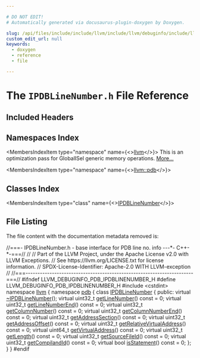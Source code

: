 ```yaml
---

# DO NOT EDIT!
# Automatically generated via docusaurus-plugin-doxygen by Doxygen.

slug: /api/files/include/include/llvm/include/llvm/debuginfo/include/llvm/debuginfo/pdb/ipdblinenumber-h
custom_edit_url: null
keywords:
  - doxygen
  - reference
  - file

---
```





# The `IPDBLineNumber.h` File Reference

<DoxygenPage pluginConfig={pluginConfig}>



## Included Headers

<IncludesList>
<IncludesListItem
  filePath="cstdint"
  permalink=""
  isLocal="false" />
</IncludesList>

## Namespaces Index

<MembersIndex>

<MembersIndexItem
  type="namespace"
  name={<><a href="/docs/api/namespaces/llvm">llvm</a></>}>
This is an optimization pass for GlobalISel generic memory operations. <a href="/docs/api/namespaces/llvm/#details">More...</a>
</MembersIndexItem>

<MembersIndexItem
  type="namespace"
  name={<><a href="/docs/api/namespaces/llvm/pdb">llvm::pdb</a></>}>
</MembersIndexItem>

</MembersIndex>

## Classes Index

<MembersIndex>

<MembersIndexItem
  type="class"
  name={<><a href="/docs/api/classes/llvm/pdb/ipdblinenumber">IPDBLineNumber</a></>}>
</MembersIndexItem>

</MembersIndex>


## File Listing

The file content with the documentation metadata removed is:

<ProgramListing>

<Link id="l00001" /><CodeLine lineNumber="1"><span class="doxyHighlightComment">//===- IPDBLineNumber.h - base interface for PDB line no. info ---&#42;- C++-&#42;-===//</span></CodeLine>
<Link id="l00002" /><CodeLine lineNumber="2"><span class="doxyHighlightComment">//</span></CodeLine>
<Link id="l00003" /><CodeLine lineNumber="3"><span class="doxyHighlightComment">// Part of the LLVM Project, under the Apache License v2.0 with LLVM Exceptions.</span></CodeLine>
<Link id="l00004" /><CodeLine lineNumber="4"><span class="doxyHighlightComment">// See https://llvm.org/LICENSE.txt for license information.</span></CodeLine>
<Link id="l00005" /><CodeLine lineNumber="5"><span class="doxyHighlightComment">// SPDX-License-Identifier: Apache-2.0 WITH LLVM-exception</span></CodeLine>
<Link id="l00006" /><CodeLine lineNumber="6"><span class="doxyHighlightComment">//</span></CodeLine>
<Link id="l00007" /><CodeLine lineNumber="7"><span class="doxyHighlightComment">//===----------------------------------------------------------------------===//</span></CodeLine>
<Link id="l00008" /><CodeLine lineNumber="8"></CodeLine>
<Link id="l00009" /><CodeLine lineNumber="9"><span class="doxyHighlightPreprocessor">#ifndef LLVM&#95;DEBUGINFO&#95;PDB&#95;IPDBLINENUMBER&#95;H</span></CodeLine>
<Link id="l00010" /><CodeLine lineNumber="10"><span class="doxyHighlightPreprocessor">#define LLVM&#95;DEBUGINFO&#95;PDB&#95;IPDBLINENUMBER&#95;H</span></CodeLine>
<Link id="l00011" /><CodeLine lineNumber="11"></CodeLine>
<Link id="l00012" /><CodeLine lineNumber="12"><span class="doxyHighlightPreprocessor">#include &lt;cstdint&gt;</span></CodeLine>
<Link id="l00013" /><CodeLine lineNumber="13"></CodeLine>
<Link id="l00014" /><CodeLine lineNumber="14"><span class="doxyHighlightKeyword">namespace </span><span class="doxyHighlight"><a href="/docs/api/namespaces/llvm">llvm</a> &#123;</span></CodeLine>
<Link id="l00015" /><CodeLine lineNumber="15"><span class="doxyHighlightKeyword">namespace </span><span class="doxyHighlight"><a href="/docs/api/namespaces/llvm/pdb">pdb</a> &#123;</span></CodeLine>
<Link id="l00016" /><CodeLine lineNumber="16" lineLink="/docs/api/classes/llvm/pdb/ipdblinenumber"><span class="doxyHighlightKeyword">class </span><span class="doxyHighlight"><a href="/docs/api/classes/llvm/pdb/ipdblinenumber">IPDBLineNumber</a> &#123;</span></CodeLine>
<Link id="l00017" /><CodeLine lineNumber="17"><span class="doxyHighlightKeyword">public</span><span class="doxyHighlight">:</span></CodeLine>
<Link id="l00018" /><CodeLine lineNumber="18" lineLink="/docs/api/classes/llvm/pdb/ipdblinenumber/#a486aca05b55a8b9a5880d850fdb8e943"><span class="doxyHighlight">  </span><span class="doxyHighlightKeyword">virtual</span><span class="doxyHighlight"> <a href="/docs/api/classes/llvm/pdb/ipdblinenumber/#a486aca05b55a8b9a5880d850fdb8e943">~IPDBLineNumber</a>();</span></CodeLine>
<Link id="l00019" /><CodeLine lineNumber="19"></CodeLine>
<Link id="l00020" /><CodeLine lineNumber="20" lineLink="/docs/api/classes/llvm/pdb/ipdblinenumber/#aa1610a2ad2b48fb01fd46123b5401eae"><span class="doxyHighlight">  </span><span class="doxyHighlightKeyword">virtual</span><span class="doxyHighlight"> uint32&#95;t <a href="/docs/api/classes/llvm/pdb/ipdblinenumber/#aa1610a2ad2b48fb01fd46123b5401eae">getLineNumber</a>() </span><span class="doxyHighlightKeyword">const</span><span class="doxyHighlight"> = 0;</span></CodeLine>
<Link id="l00021" /><CodeLine lineNumber="21" lineLink="/docs/api/classes/llvm/pdb/ipdblinenumber/#a869033132de8382df0f58646a1137685"><span class="doxyHighlight">  </span><span class="doxyHighlightKeyword">virtual</span><span class="doxyHighlight"> uint32&#95;t <a href="/docs/api/classes/llvm/pdb/ipdblinenumber/#a869033132de8382df0f58646a1137685">getLineNumberEnd</a>() </span><span class="doxyHighlightKeyword">const</span><span class="doxyHighlight"> = 0;</span></CodeLine>
<Link id="l00022" /><CodeLine lineNumber="22" lineLink="/docs/api/classes/llvm/pdb/ipdblinenumber/#a4cb4902f699a7cdc99a998abca9117ff"><span class="doxyHighlight">  </span><span class="doxyHighlightKeyword">virtual</span><span class="doxyHighlight"> uint32&#95;t <a href="/docs/api/classes/llvm/pdb/ipdblinenumber/#a4cb4902f699a7cdc99a998abca9117ff">getColumnNumber</a>() </span><span class="doxyHighlightKeyword">const</span><span class="doxyHighlight"> = 0;</span></CodeLine>
<Link id="l00023" /><CodeLine lineNumber="23" lineLink="/docs/api/classes/llvm/pdb/ipdblinenumber/#a1716b1871cd6a10f7745390d4e5f4229"><span class="doxyHighlight">  </span><span class="doxyHighlightKeyword">virtual</span><span class="doxyHighlight"> uint32&#95;t <a href="/docs/api/classes/llvm/pdb/ipdblinenumber/#a1716b1871cd6a10f7745390d4e5f4229">getColumnNumberEnd</a>() </span><span class="doxyHighlightKeyword">const</span><span class="doxyHighlight"> = 0;</span></CodeLine>
<Link id="l00024" /><CodeLine lineNumber="24" lineLink="/docs/api/classes/llvm/pdb/ipdblinenumber/#a189054cc17788b623291391f6735cddd"><span class="doxyHighlight">  </span><span class="doxyHighlightKeyword">virtual</span><span class="doxyHighlight"> uint32&#95;t <a href="/docs/api/classes/llvm/pdb/ipdblinenumber/#a189054cc17788b623291391f6735cddd">getAddressSection</a>() </span><span class="doxyHighlightKeyword">const</span><span class="doxyHighlight"> = 0;</span></CodeLine>
<Link id="l00025" /><CodeLine lineNumber="25" lineLink="/docs/api/classes/llvm/pdb/ipdblinenumber/#a728e72d5ede000697d7a687ce598b6a6"><span class="doxyHighlight">  </span><span class="doxyHighlightKeyword">virtual</span><span class="doxyHighlight"> uint32&#95;t <a href="/docs/api/classes/llvm/pdb/ipdblinenumber/#a728e72d5ede000697d7a687ce598b6a6">getAddressOffset</a>() </span><span class="doxyHighlightKeyword">const</span><span class="doxyHighlight"> = 0;</span></CodeLine>
<Link id="l00026" /><CodeLine lineNumber="26" lineLink="/docs/api/classes/llvm/pdb/ipdblinenumber/#aced9d582f62f6919686f09c64c9b3bb3"><span class="doxyHighlight">  </span><span class="doxyHighlightKeyword">virtual</span><span class="doxyHighlight"> uint32&#95;t <a href="/docs/api/classes/llvm/pdb/ipdblinenumber/#aced9d582f62f6919686f09c64c9b3bb3">getRelativeVirtualAddress</a>() </span><span class="doxyHighlightKeyword">const</span><span class="doxyHighlight"> = 0;</span></CodeLine>
<Link id="l00027" /><CodeLine lineNumber="27" lineLink="/docs/api/classes/llvm/pdb/ipdblinenumber/#a1f26b8ad64eb3a6088db2bfe299eed57"><span class="doxyHighlight">  </span><span class="doxyHighlightKeyword">virtual</span><span class="doxyHighlight"> uint64&#95;t <a href="/docs/api/classes/llvm/pdb/ipdblinenumber/#a1f26b8ad64eb3a6088db2bfe299eed57">getVirtualAddress</a>() </span><span class="doxyHighlightKeyword">const</span><span class="doxyHighlight"> = 0;</span></CodeLine>
<Link id="l00028" /><CodeLine lineNumber="28" lineLink="/docs/api/classes/llvm/pdb/ipdblinenumber/#a9450b8e8597fd66fd966a76ae752f37f"><span class="doxyHighlight">  </span><span class="doxyHighlightKeyword">virtual</span><span class="doxyHighlight"> uint32&#95;t <a href="/docs/api/classes/llvm/pdb/ipdblinenumber/#a9450b8e8597fd66fd966a76ae752f37f">getLength</a>() </span><span class="doxyHighlightKeyword">const</span><span class="doxyHighlight"> = 0;</span></CodeLine>
<Link id="l00029" /><CodeLine lineNumber="29" lineLink="/docs/api/classes/llvm/pdb/ipdblinenumber/#a4ad31bce98cb44d4a034e627a6f615d6"><span class="doxyHighlight">  </span><span class="doxyHighlightKeyword">virtual</span><span class="doxyHighlight"> uint32&#95;t <a href="/docs/api/classes/llvm/pdb/ipdblinenumber/#a4ad31bce98cb44d4a034e627a6f615d6">getSourceFileId</a>() </span><span class="doxyHighlightKeyword">const</span><span class="doxyHighlight"> = 0;</span></CodeLine>
<Link id="l00030" /><CodeLine lineNumber="30" lineLink="/docs/api/classes/llvm/pdb/ipdblinenumber/#a3110f86ec4345bf1607451a140b0ad3d"><span class="doxyHighlight">  </span><span class="doxyHighlightKeyword">virtual</span><span class="doxyHighlight"> uint32&#95;t <a href="/docs/api/classes/llvm/pdb/ipdblinenumber/#a3110f86ec4345bf1607451a140b0ad3d">getCompilandId</a>() </span><span class="doxyHighlightKeyword">const</span><span class="doxyHighlight"> = 0;</span></CodeLine>
<Link id="l00031" /><CodeLine lineNumber="31" lineLink="/docs/api/classes/llvm/pdb/ipdblinenumber/#aaa6ce1045af0a2e42e329fa6b432b856"><span class="doxyHighlight">  </span><span class="doxyHighlightKeyword">virtual</span><span class="doxyHighlight"> </span><span class="doxyHighlightKeywordType">bool</span><span class="doxyHighlight"> <a href="/docs/api/classes/llvm/pdb/ipdblinenumber/#aaa6ce1045af0a2e42e329fa6b432b856">isStatement</a>() </span><span class="doxyHighlightKeyword">const</span><span class="doxyHighlight"> = 0;</span></CodeLine>
<Link id="l00032" /><CodeLine lineNumber="32"><span class="doxyHighlight">&#125;;</span></CodeLine>
<Link id="l00033" /><CodeLine lineNumber="33"><span class="doxyHighlight">&#125;</span></CodeLine>
<Link id="l00034" /><CodeLine lineNumber="34"><span class="doxyHighlight">&#125;</span></CodeLine>
<Link id="l00035" /><CodeLine lineNumber="35"></CodeLine>
<Link id="l00036" /><CodeLine lineNumber="36"><span class="doxyHighlightPreprocessor">#endif</span></CodeLine>

</ProgramListing>


</DoxygenPage>

